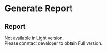 
# Generate Report

## Report 


Not available in Light version.  
Please conntact developer to obtain Full version.

